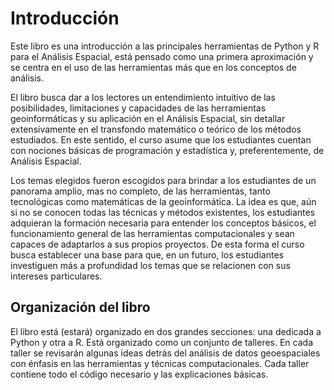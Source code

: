 # Introducción

Este libro es una introducción a las principales herramientas de Python y R para el Análisis Espacial, está pensado como una primera aproximación y se centra en el uso de las herramientas más que en los conceptos de análisis.

El libro busca dar a los lectores un entendimiento intuitivo de las posibilidades, limitaciones y capacidades de las herramientas geoinformáticas y su aplicación en el Análisis Espacial, sin detallar extensivamente en el transfondo matemático o teórico de los métodos estudiados. En este sentido, el curso asume que los estudiantes cuentan con nociones básicas de programación y estadística y, preferentemente, de Análisis Espacial.

Los temas elegidos fueron escogidos para brindar a los estudiantes de un panorama amplio, mas no completo, de las herramientas, tanto tecnológicas como matemáticas de la geoinformática. La idea es que, aún si no se conocen todas las técnicas y métodos existentes, los estudiantes adquieran la formación necesaria para entender los conceptos básicos, el funcionamiento general de las herramientas computacionales y sean capaces de adaptarlos a sus propios proyectos. De esta forma el curso busca establecer una base para que, en un futuro, los estudiantes investiguen más a profundidad los temas que se relacionen con sus intereses particulares.

## Organización del libro

El libro está (estará) organizado en dos grandes secciones: una dedicada a Python y otra a R. Está organizado como un conjunto de talleres. En cada taller se revisarán algunas ideas detrás del análisis de datos geoespaciales con énfasis en las herramientas y técnicas computacionales. Cada taller contiene todo el código necesario y las explicaciones básicas.